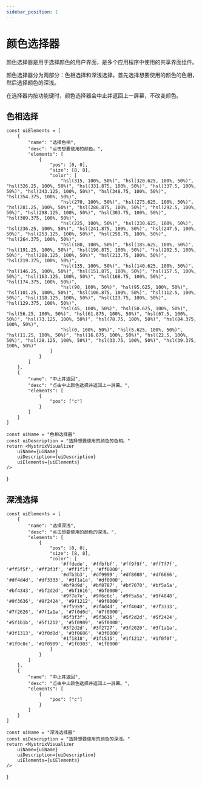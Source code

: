 ```yaml
---
sidebar_position: 1
---
```



# 颜色选择器

颜色选择器是用于选择颜色的用户界面，是多个应用程序中使用的共享界面组件。

颜色选择器分为两部分：色相选择和深浅选择。首先选择想要使用的颜色的色相，然后选择颜色的深浅。

在选择器内按功能键时，颜色选择器会中止并返回上一屏幕，不改变颜色。

## 色相选择


    const uiElements = [
        {
            "name": "选择色相",
            "desc": "点击想要使用的颜色。",
            "elements": [
                {
                    "pos": [0, 0],
                    "size": [8, 8],
                    "color": [
                        "hsl(315, 100%, 50%)", "hsl(320.625, 100%, 50%)", "hsl(326.25, 100%, 50%)", "hsl(331.875, 100%, 50%)", "hsl(337.5, 100%, 50%)", "hsl(343.125, 100%, 50%)", "hsl(348.75, 100%, 50%)", "hsl(354.375, 100%, 50%)",
                        "hsl(270, 100%, 50%)", "hsl(275.625, 100%, 50%)", "hsl(281.25, 100%, 50%)", "hsl(286.875, 100%, 50%)", "hsl(292.5, 100%, 50%)", "hsl(298.125, 100%, 50%)", "hsl(303.75, 100%, 50%)", "hsl(309.375, 100%, 50%)",
                        "hsl(225, 100%, 50%)", "hsl(230.625, 100%, 50%)", "hsl(236.25, 100%, 50%)", "hsl(241.875, 100%, 50%)", "hsl(247.5, 100%, 50%)", "hsl(253.125, 100%, 50%)", "hsl(258.75, 100%, 50%)", "hsl(264.375, 100%, 50%)",
                        "hsl(180, 100%, 50%)", "hsl(185.625, 100%, 50%)", "hsl(191.25, 100%, 50%)", "hsl(196.875, 100%, 50%)", "hsl(202.5, 100%, 50%)", "hsl(208.125, 100%, 50%)", "hsl(213.75, 100%, 50%)", "hsl(219.375, 100%, 50%)",
                        "hsl(135, 100%, 50%)", "hsl(140.625, 100%, 50%)", "hsl(146.25, 100%, 50%)", "hsl(151.875, 100%, 50%)", "hsl(157.5, 100%, 50%)", "hsl(163.125, 100%, 50%)", "hsl(168.75, 100%, 50%)", "hsl(174.375, 100%, 50%)",
                        "hsl(90, 100%, 50%)", "hsl(95.625, 100%, 50%)", "hsl(101.25, 100%, 50%)", "hsl(106.875, 100%, 50%)", "hsl(112.5, 100%, 50%)", "hsl(118.125, 100%, 50%)", "hsl(123.75, 100%, 50%)", "hsl(129.375, 100%, 50%)",
                        "hsl(45, 100%, 50%)", "hsl(50.625, 100%, 50%)", "hsl(56.25, 100%, 50%)", "hsl(61.875, 100%, 50%)", "hsl(67.5, 100%, 50%)", "hsl(73.125, 100%, 50%)", "hsl(78.75, 100%, 50%)", "hsl(84.375, 100%, 50%)",
                        "hsl(0, 100%, 50%)", "hsl(5.625, 100%, 50%)", "hsl(11.25, 100%, 50%)", "hsl(16.875, 100%, 50%)", "hsl(22.5, 100%, 50%)", "hsl(28.125, 100%, 50%)", "hsl(33.75, 100%, 50%)", "hsl(39.375, 100%, 50%)"
                    ]
                }
            ]
        },
        {
            "name": "中止并返回",
            "desc": "点击中止颜色选择并返回上一屏幕。",
            "elements": [
                {
                    "pos": ["c"]
                }
            ]
        }
    ]

    const uiName = "色相选择器"
    const uiDescription = "选择想要使用的颜色的色相。"
    return <MystrixVisualizer
        uiName={uiName}
        uiDescription={uiDescription}
        uiElements={uiElements}
    />

}

<HueSelector />

## 深浅选择


    const uiElements = [
        {
            "name": "选择深浅",
            "desc": "点击想要使用的颜色的深浅。",
            "elements": [
                {
                    "pos": [0, 0],
                    "size": [8, 8],
                    "color": [
                        '#ffdede', '#ffbfbf', '#ff9f9f', '#ff7f7f', '#ff5f5f', '#ff3f3f', '#ff1f1f', '#ff0000',
                        '#dfb3b3', '#df9999', '#df8080', '#df6666', '#df4d4d', '#df3333', '#df1a1a', '#df0000',
                        '#bf9d9d', '#bf8787', '#bf7070', '#bf5a5a', '#bf4343', '#bf2d2d', '#bf1616', '#bf0000',
                        '#9f7e7e', '#9f6c6c', '#9f5a5a', '#9f4848', '#9f3636', '#9f2424', '#9f1212', '#9f0000',
                        '#7f5959', '#7f4d4d', '#7f4040', '#7f3333', '#7f2626', '#7f1a1a', '#7f0d0d', '#7f0000',
                        '#5f3f3f', '#5f3636', '#5f2d2d', '#5f2424', '#5f1b1b', '#5f1212', '#5f0909', '#5f0000',
                        '#3f2d2d', '#3f2727', '#3f2020', '#3f1a1a', '#3f1313', '#3f0d0d', '#3f0606', '#3f0000',
                        '#1f1818', '#1f1515', '#1f1212', '#1f0f0f', '#1f0c0c', '#1f0909', '#1f0303', '#1f0000'
                    ]
                }
            ]
        },
        {
            "name": "中止并返回",
            "desc": "点击中止颜色选择并返回上一屏幕。",
            "elements": [
                {
                    "pos": ["c"]
                }
            ]
        }
    ]

    const uiName = "深浅选择器"
    const uiDescription = "选择想要使用的颜色的深浅。"
    return <MystrixVisualizer
        uiName={uiName}
        uiDescription={uiDescription}
        uiElements={uiElements}
    />

}

<ShadeSelector />